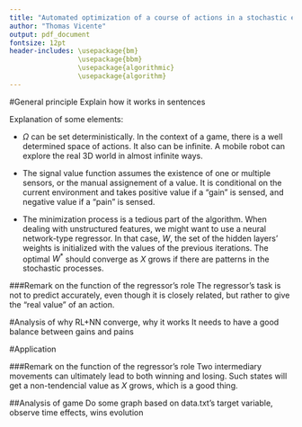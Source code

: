 ```yaml
---
title: "Automated optimization of a course of actions in a stochastic environment"
author: "Thomas Vicente"
output: pdf_document
fontsize: 12pt
header-includes: \usepackage{bm}
                 \usepackage{bbm}
                 \usepackage{algorithmic}
                 \usepackage{algorithm}
---
```


#General principle
Explain how it works in sentences

\newcommand{\IND}[1][1]{\STATE\hspace{#1\algorithmicindent}}
\begin{algorithm*}
\caption{General version}
\begin{algorithmic}
\STATE$\text{Initialized:}$
\IND$X\text{: empty }m\text{-columns feature matrix}$
\IND$y\text{: empty target vector}$
\IND$X'\text{: empty }m\text{-columns simulated states matrix}$
\IND$w^*=w_0\text{: random weights for the regressor}$
\IND$\bm{\gamma} \in [0,1] \text{ discount rate}$
\IND$\Delta = 0 \text{: number of actions}$
\STATE$\text{Other variables:}$
\IND$f() \text{: regressor function}$
\IND$m \text{: number of features}$
\IND$p_t(x^*) \text{: stochastic process, function of the last existing chosen state}$
\IND$x_t(p_t) \in {\rm I\!R^m} \text{: current state vector}$
\IND$\Omega_t(x_t) \text{: set of possible actions}$
\IND$s(x_t) \in {\rm I\!R} \text{: signal value triggered by the modified state}$
\STATE$\textbf{WHILE } \text{the learning process is on:}$
\IND$\text{record }x_t$
\IND$X' := \text{ empty matrix}$
\IND$\textbf{FOR } x' \text{ in } \Omega_t(x_t)\text{:}$
\IND[2]$\text{append } x' \text{ to } X'$
\IND$x^*:=\arg\max_{x' \in X'} f(w^*,X')$
\IND$\text{append } x^* \text{ to } X$
\IND$\textbf{IF } s(x^*) \text{ != } 0 \text{ :}$
\IND[2]$\textbf{FOR } \delta \text{ in } 1\text{:}\Delta \text{:}$
\IND[3]$value = \gamma^{\delta-1}s(x^*)$
\IND[3]$\text{append } value \text{ to } y$
\IND[2]$w^* := \arg\min_{w}(l(f(w,X),y))$
\IND[2]$\Delta := 0$
\IND$\textbf{ELSE} \text{:}$
\IND[2]$\Delta \text{ += } 1$
\end{algorithmic}
\end{algorithm*}

Explanation of some elements:

- $\Omega$ can be set deterministically. In the context of a game, there is a well determined space of actions. It also can be infinite. A mobile robot can explore the real 3D world in almost infinite ways.

- The signal value function assumes the existence of one or multiple sensors, or the manual assignement of a value. It is conditional on the current environment and takes positive value if a "gain" is sensed, and negative value if a "pain" is sensed.

- The minimization process is a tedious part of the algorithm. When dealing with unstructured features, we might want to use a neural network-type regressor. In that case, $W$, the set of the hidden layers' weights is initialized with the values of the previous iterations. The optimal $W^*$ should converge as $X$ grows if there are patterns in the stochastic processes.

###Remark on the function of the regressor's role
The regressor's task is not to predict accurately, even though it is closely related, but rather to give the "real value" of an action.

#Analysis of why RL+NN converge, why it works
It needs to have a good balance between gains and pains

#Application

###Remark on the function of the regressor's role
Two intermediary movements can ultimately lead to both winning and losing. Such states will get a non-tendencial value as $X$ grows, which is a good thing.

##Analysis of game
Do some graph based on data.txt's target variable, observe time effects, wins evolution